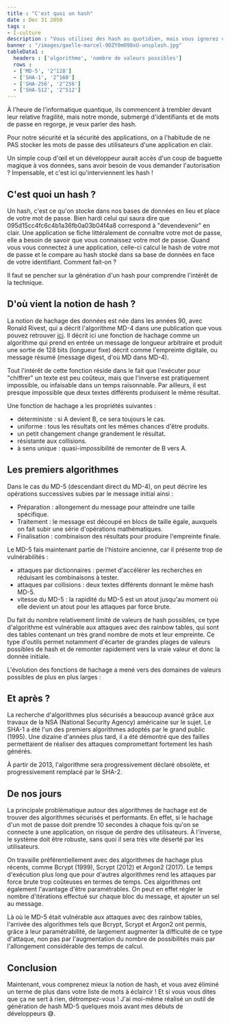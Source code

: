 ```yaml
---
title : "C'est quoi un hash"
date : Dec 31 2050
tags :
- I-culture
description : "Vous utilisez des hash au quotidien, mais vous ignorez ce que c'est ? Découvrons-le ensemble !"
banner : "/images/gaelle-marcel-9DZY0mO98xU-unsplash.jpg"
tableData1 :
  headers : ['algorithme', 'nombre de valeurs possibles']
  rows :
  - ['MD-5', '2^128']
  - ['SHA-1', '2^160']
  - ['SHA-256', '2^256']
  - ['SHA-512', '2^512']
---
```


À l'heure de l'informatique quantique, ils commencent à trembler devant leur relative fragilité, mais notre monde, submergé d'identifiants et de mots de passe en regorge, je veux parler des hash.

Pour notre sécurité et la sécurité des applications, on a l'habitude de ne PAS stocker les mots de passe des utilisateurs d'une application en clair.

Un simple coup d'œil et un développeur aurait accès d'un coup de baguette magique à vos données, sans avoir besoin de vous demander l'autorisation ? Impensable, et c'est ici qu'interviennent les hash !

## C'est quoi un hash ?

Un hash, c'est ce qu'on stocke dans nos bases de données en lieu et place de votre mot de passe. Bien hardi celui qui saura dire que 095d15cc4fc6c4b1a36fb0a03b04f4a8 correspond à "devendevenir" en clair. Une application se fiche littéralement de connaître votre mot de passe, elle a besoin de savoir que vous connaissez votre mot de passe. Quand vous vous connectez à une application, celle-ci calcul le hash de votre mot de passe et le compare au hash stocké dans sa base de données en face de votre identifiant. Comment fait-on ?

Il faut se pencher sur la génération d'un hash pour comprendre l'intérêt de la technique.

## D'où vient la notion de hash ?

La notion de hachage des données est née dans les années 90, avec Ronald Rivest, qui a décrit l'algorithme MD-4 dans une publication que vous pouvez retrouver [ici](https://link.springer.com/chapter/10.1007/3-540-38424-3_22). Il décrit ici une fonction de hachage comme un algorithme qui prend en entrée un message de longueur arbitraire et produit une sortie de 128 bits (longueur fixe) décrit comme l'empreinte digitale, ou message résumé (message digest, d'où MD dans MD-4).

Tout l'intérêt de cette fonction réside dans le fait que l'exécuter pour "chiffrer" un texte est peu coûteux, mais que l'inverse est pratiquement impossible, ou infaisable dans un temps raisonnable. Par ailleurs, il est presque impossible que deux textes différents produisent le même résultat.

Une fonction de hachage a les propriétés suivantes :

- déterministe : si A devient B, ce sera toujours le cas.
- uniforme : tous les résultats ont les mêmes chances d'être produits.
- un petit changement change grandement le résultat.
- résistante aux collisions.
- à sens unique : quasi-impossibilité de remonter de B vers A.

## Les premiers algorithmes

Dans le cas du MD-5 (descendant direct du MD-4), on peut décrire les opérations successives subies par le message initial ainsi :

- Préparation : allongement du message pour atteindre une taille spécifique.
- Traitement : le message est découpé en blocs de taille égale, auxquels on fait subir une série d'opérations mathématiques.
- Finalisation : combinaison des résultats pour produire l'empreinte finale.

Le MD-5 fais maintenant partie de l'histoire ancienne, car il présente trop de vulnérabilités :

- attaques par dictionnaires : permet d'accélérer les recherches en réduisant les combinaisons à tester.
- attaques par collisions : deux textes différents donnant le même hash MD-5.
- vitesse du MD-5 : la rapidité du MD-5 est un atout jusqu'au moment où elle devient un atout pour les attaques par force brute.

Du fait du nombre relativement limité de valeurs de hash possibles, ce type d'algorithme est vulnérable aux attaques avec des rainbow tables, qui sont des tables contenant un très grand nombre de mots et leur empreinte. Ce type d'outils permet notamment d'écarter de grandes plages de valeurs possibles de hash et de remonter rapidement vers la vraie valeur et donc la donnée initiale.

L'évolution des fonctions de hachage a mené vers des domaines de valeurs possibles de plus en plus larges :

<DataTable data={frontmatter.tableData1} />

## Et après ?

La recherche d'algorithmes plus sécurisés a beaucoup avancé grâce aux travaux de la NSA (National Security Agency) américaine sur le sujet. Le SHA-1 a été l'un des premiers algorithmes adoptés par le grand public (1995). Une dizaine d'années plus tard, il a été démontré que des failles permettaient de réaliser des attaques compromettant fortement les hash générés.

À partir de 2013, l'algorithme sera progressivement déclaré obsolète, et progressivement remplacé par le SHA-2.

## De nos jours

La principale problématique autour des algorithmes de hachage est de trouver des algorithmes sécurisés et performants. En effet, si le hachage d'un mot de passe doit prendre 10 secondes à chaque fois qu'on se connecte à une application, on risque de perdre des utilisateurs. À l'inverse, le système doit être robuste, sans quoi il sera très vite déserté par les utilisateurs.

On travaille préférentiellement avec des algorithmes de hachage plus récents, comme Bcrypt (1999), Scrypt (2012) et Argon2 (2017). Le temps d'exécution plus long que pour d'autres algorithmes rend les attaques par force brute trop coûteuses en termes de temps. Ces algorithmes ont également l'avantage d'être paramétrables. On peut en effet régler le nombre d'itérations effectué sur chaque bloc du message, et ajouter un sel au message. 

Là où le MD-5 était vulnérable aux attaques avec des rainbow tables, l'arrivée des algorithmes tels que Bcrypt, Scrypt et Argon2 ont permis, grâce à leur paramétrabilité, de largement augmenter la difficulté de ce type d'attaque, non pas par l'augmentation du nombre de possibilités mais par l'allongement considérable des temps de calcul.


## Conclusion

Maintenant, vous comprenez mieux la notion de hash, et vous avez éliminé un terme de plus dans votre liste de mots à éclaircir ! Et si vous vous dites que ça ne sert à rien, détrompez-vous ! J'ai moi-même réalisé un outil de génération de hash MD-5 quelques mois avant mes débuts de développeurs 😅.